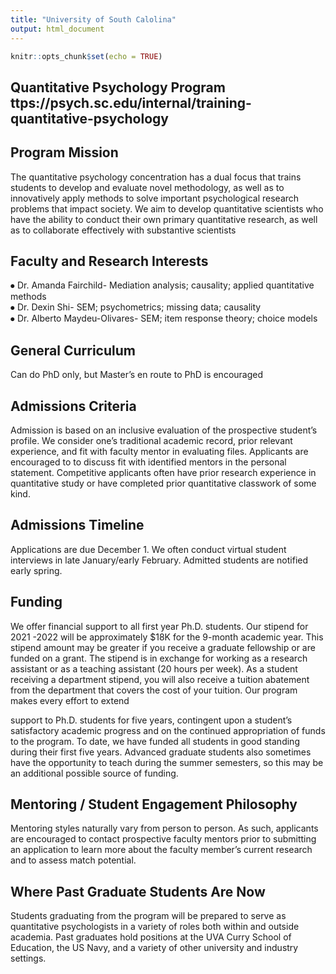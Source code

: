 ---
title: "University of South Calolina"
output: html_document
---

```{r setup, include=FALSE}
knitr::opts_chunk$set(echo = TRUE)
```


## Quantitative Psychology Program  ttps://psych.sc.edu/internal/training-quantitative-psychology  {-}

## Program Mission  {-}
The quantitative psychology concentration has a dual focus that trains students to develop and evaluate novel methodology, as well as to innovatively apply methods to solve important psychological research problems that impact society. We aim to develop quantitative scientists who have the ability to conduct their own primary quantitative research, as well as to collaborate effectively with substantive scientists






## Faculty and Research Interests  {-}
⦁	Dr. Amanda Fairchild- Mediation analysis; causality; applied quantitative methods  
⦁	Dr. Dexin Shi- SEM; psychometrics; missing data; causality  
⦁	Dr. Alberto Maydeu-Olivares- SEM; item response theory; choice models  


## General Curriculum  {-}
Can do PhD only, but Master’s en route to PhD is encouraged



## Admissions Criteria  {-}
Admission is based on an inclusive evaluation of the prospective student’s profile. We consider one’s traditional academic record, prior relevant experience, and fit with faculty mentor in evaluating files. Applicants are encouraged to to discuss fit with identified mentors in the personal statement. Competitive applicants often have prior research experience in quantitative study or have completed prior quantitative classwork of some kind.


## Admissions Timeline  {-}
Applications are due December 1. We often conduct virtual student interviews in late January/early February. Admitted students are notified early spring.




## Funding  {-}
We offer financial support to all first year Ph.D. students. Our stipend for 2021 -2022 will be approximately $18K for the 9-month academic year. This stipend amount may be greater if you receive a graduate fellowship or are funded on a grant. The stipend is in exchange for working as a research assistant or as a teaching assistant (20 hours per week). As a student receiving a department stipend, you will also receive a tuition abatement from the department that covers the cost of your tuition. Our program makes every effort to extend

support to Ph.D. students for five years, contingent upon a student's satisfactory academic progress and on the continued appropriation of funds to the program. To date, we have funded all students in good standing during their first five years. Advanced graduate students also sometimes have the opportunity to teach during the summer semesters, so this may be an additional possible source of funding.



## Mentoring / Student Engagement Philosophy  {-}
Mentoring styles naturally vary from person to person. As such, applicants are encouraged to contact prospective faculty mentors prior to submitting an application to learn more about the faculty member’s current research and to assess match potential.


## Where Past Graduate Students Are Now  {-}
Students graduating from the program will be prepared to serve as quantitative psychologists in a variety of roles both within and outside academia. Past graduates hold positions at the UVA Curry School of Education, the US Navy, and a variety of other university and industry settings.


